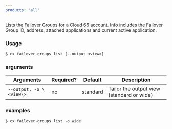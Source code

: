 ```yaml
---
products: 'all'
---
```


Lists the Failover Groups for a Cloud 66 account. Info includes the Failover Group ID, address, attached applications and current active application.

### Usage

```shell
$ cx failover-groups list [--output <view>]
```

### arguments

| Arguments | Required? | Default | Description |
| --- | --- | --- | --- |
| `--output, -o \<view\>` | no | standard | Tailor the output view (standard or wide) |

### examples

```shell
$ cx failover-groups list -o wide
```

